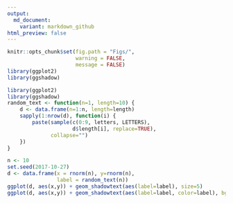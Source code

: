 ```yaml
---
output:
  md_document:
    variant: markdown_github
html_preview: false
---
```


<!-- README.md is generated from README.Rmd. Please edit that file -->



```r
knitr::opts_chunk$set(fig.path = "Figs/",
                      warning = FALSE,
                      message = FALSE)
library(ggplot2)
library(ggshadow)
```


```r
library(ggplot2)
library(ggshadow)
random_text <- function(n=1, length=10) {
    d <- data.frame(n=1:n, length=length)
    sapply(1:nrow(d), function(i) {
        paste(sample(c(0:9, letters, LETTERS),
                     d$length[i], replace=TRUE),
              collapse="")
    })
}

n <- 10
set.seed(2017-10-27)
d <- data.frame(x = rnorm(n), y=rnorm(n),
                label = random_text(n))
ggplot(d, aes(x,y)) + geom_shadowtext(aes(label=label), size=5)
ggplot(d, aes(x,y)) + geom_shadowtext(aes(label=label, color=label), bgcolor='firebrick', size=5)
```
